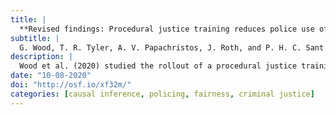 ```yaml
---
title: |
  **Revised findings: Procedural justice training reduces police use of force and complaints against officers**
subtitle: |
  G. Wood, T. R. Tyler, A. V. Papachristos, J. Roth, and P. H. C. Sant'Anna ⸱ *SocArXiv*
description: |
  Wood et al. (2020) studied the rollout of a procedural justice training program in the Chicago Police Department and found large and statistically significant impacts on complaints and sustained complaints against police officers and police use of force. This document describes a subtle statistical problem that led the magnitude of those estimates to be inflated. We then re-analyze the data using a methodology that corrects for this problem. The re-analysis provides less strong conclusions about the effectiveness of the training than the original study: although the point estimates for most outcomes and specifications are negative and of a meaningful magnitude, the confidence intervals typically include zero or very small effects. On the whole, we interpret the data as providing suggestive evidence that procedural justice training reduced the use of force, but no statistically significant evidence for a reduction in complaints or sustained complaints.
date: "10-08-2020"
doi: "http://osf.io/xf32m/"
categories: [causal inference, policing, fairness, criminal justice]
---
```

